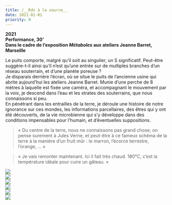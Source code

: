 ```yaml
---
title: /__Rdv à la source__
date: 2021-01-01
priority: 0
---
```

**2021**\
**Performance, 30’**\
**Dans le cadre de l’exposition *Métaboles* aux ateliers Jeanne Barret,**\
**Marseille**

Le puits comporte, malgré qu’il soit au singulier, un S significatif. Peut-être suggère-t-il ainsi qu’il n’est qu’une entrée sur de multiples branches d’un réseau souterrain, et d’une planète poreuse ?\
Je disparais derrière l’écran, où se situe le puits de l’ancienne usine qui abrite aujourd’hui les ateliers Jeanne Barret. Munie d’une perche de 8 mètres à laquelle est fixée une caméra, et accompagnant le mouvement par la voix, je descend dans l’eau et les strates des souterrains, que nous connaissons si peu.\
En pénétrant dans les entrailles de la terre, je déroule une histoire de notre ignorance sur ces mondes, les informations parcellaires, des êtres qui y ont été découverts, de la vie microbienne qui s’y développe dans des conditions impensables pour l’humain, et d’éventuelles suppositions.

> « Du centre de la terre, nous ne connaissons pas grand chose; on pense surement à Jules Verne, et peut-être à ce fameux schéma de la terre à la manière d’un fruit mûr : le marron, l’écorce terrestre, l’orange, … »

> « Je vais remonter maintenant. Ici il fait très chaud. 180°C, c’est la température idéale pour cuire un gâteau. »

![](src/assets/images/projects/rdv-a-la-source/1_62A5311.jpg)\
![](src/assets/images/projects/rdv-a-la-source/3_DSC00650-retouche.jpg)\
![](src/assets/images/projects/rdv-a-la-source/2_DSC00663.jpg)\
![](src/assets/images/projects/rdv-a-la-source/4_Capture-d%E2%80%99e%CC%81cran-2021-09-23-a%CC%80-10.47.17-retouche.jpg)\
![](src/assets/images/projects/rdv-a-la-source/5_test-image-fond-noir2.jpg)\
![](src/assets/images/projects/rdv-a-la-source/6_test-image-fond-noir-3.jpg)
